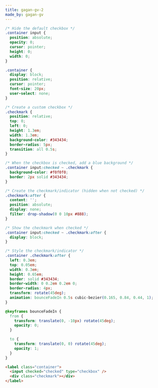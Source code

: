 ```yaml
---
title: gagan-gv-2
made_by: gagan-gv
---
```


```css
/* Hide the default checkbox */
.container input {
  position: absolute;
  opacity: 0;
  cursor: pointer;
  height: 0;
  width: 0;
}

.container {
  display: block;
  position: relative;
  cursor: pointer;
  font-size: 20px;
  user-select: none;
}

/* Create a custom checkbox */
.checkmark {
  position: relative;
  top: 0;
  left: 0;
  height: 1.3em;
  width: 1.3em;
  background-color: #343434;
  border-radius: 5px;
  transition: all 0.5s;
}

/* When the checkbox is checked, add a blue background */
.container input:checked ~ .checkmark {
  background-color: #f0f0f0;
  border: 2px solid #343434;
}

/* Create the checkmark/indicator (hidden when not checked) */
.checkmark:after {
  content: '';
  position: absolute;
  display: none;
  filter: drop-shadow(0 0 10px #888);
}

/* Show the checkmark when checked */
.container input:checked ~ .checkmark:after {
  display: block;
}

/* Style the checkmark/indicator */
.container .checkmark:after {
  left: 0.3em;
  top: 0.05em;
  width: 0.3em;
  height: 0.65em;
  border: solid #343434;
  border-width: 0 0.2em 0.2em 0;
  border-radius: 4px;
  transform: rotate(45deg);
  animation: bounceFadeIn 0.5s cubic-bezier(0.165, 0.84, 0.44, 1);
}

@keyframes bounceFadeIn {
  from {
    transform: translate(0, -10px) rotate(45deg);
    opacity: 0;
  }

  to {
    transform: translate(0, 0) rotate(45deg);
    opacity: 1;
  }
}
```

```html
<label class="container">
  <input checked="checked" type="checkbox" />
  <div class="checkmark"></div>
</label>
```
